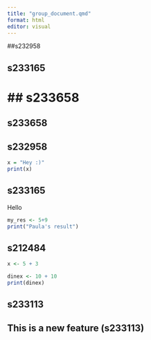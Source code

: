 ```yaml
---
title: "group_document.qmd"
format: html
editor: visual
---
```


##s232958

## s233165


# \## s233658
## s233658

## s232958

```r
x = "Hey :)"
print(x)
```

## s233165

Hello

```r
my_res <- 5+9
print("Paula's result")
```

## s212484

```r
x <- 5 + 3
```

```r
dinex <- 10 + 10
print(dinex)
```

## s233113

## This is a new feature (s233113)
